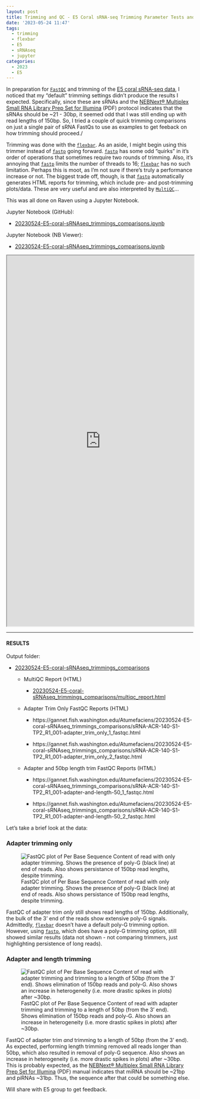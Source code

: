 ```yaml
---
layout: post
title: Trimming and QC - E5 Coral sRNA-seq Trimming Parameter Tests and Comparisons
date: '2023-05-24 11:47'
tags: 
  - trimming
  - flexbar
  - E5
  - sRNAseq
  - jupyter
categories: 
  - 2023
  - E5
---
```

In preparation for [`FastQC`](https://www.bioinformatics.babraham.ac.uk/projects/fastqc/) and trimming of the [E5 coral sRNA-seq data](https://robertslab.github.io/sams-notebook/posts/2023/2023-05-17-Data-Management-E5-Coral-RNA-seq-and-sRNA-seq-Reorganizing-and-Renaming/), I noticed that my "default" trimming settings didn't produce the results I expected. Specifically, since these are sRNAs and the [NEBNext® Multiplex Small RNA Library Prep Set for Illumina](https://www.neb.com/-/media/nebus/files/manuals/manuale7300_e7330_e7560_e7580.pdf?rev=d0964a2e637843b1afcb9f7d666d07b2&hash=5B733FC9B41103A865143C75D0F3FC5D) (PDF) protocol indicates that the sRNAs should be ~21 - 30bp, it seemed odd that I was still ending up with read lengths of 150bp. So, I tried a couple of quick trimming comparisons on just a single pair of sRNA FastQs to use as examples to get feeback on how trimming should proceed./

Trimming was done with the [`flexbar`](https://github.com/seqan/flexbar). As an aside, I might begin using this trimmer instead of [`fastp`](https://github.com/OpenGene/fastp) going forward. [`fastp`](https://github.com/OpenGene/fastp) has some odd "quirks" in it's order of operations that sometimes require two rounds of trimming. Also, it's annoying that [`fastp`](https://github.com/OpenGene/fastp) limits the number of threads to 16; [`flexbar`](https://github.com/seqan/flexbar) has no such limitation. Perhaps this is moot, as I'm not sure if there's truly a performance increase or not. The biggest trade off, though, is that [`fastp`](https://github.com/OpenGene/fastp) automatically generates HTML reports for trimming, which include pre- and post-trimming plots/data. These are very useful and are also interpreted by [`MultiQC`](https://multiqc.info/)...

This was all done on Raven using a Jupyter Notebook.

Jupyter Notebook (GitHub):

- [20230524-E5-coral-sRNAseq_trimmings_comparisons.ipynb](https://github.com/RobertsLab/code/blob/master/notebooks/sam/20230524-E5-coral-sRNAseq_trimmings_comparisons.ipynb)

Jupyter Notebook (NB Viewer):

- [20230524-E5-coral-sRNAseq_trimmings_comparisons.ipynb](https://nbviewer.org/github/RobertsLab/code/blob/master/notebooks/sam/20230524-E5-coral-sRNAseq_trimmings_comparisons.ipynb)

<iframe src="https://nbviewer.org/github/RobertsLab/code/blob/master/notebooks/sam/20230524-E5-coral-sRNAseq_trimmings_comparisons.ipynb" width="100%" height="1000" scrolling="yes"></iframe>


---

#### RESULTS

Output folder:

- [20230524-E5-coral-sRNAseq_trimmings_comparisons](https://gannet.fish.washington.edu/Atumefaciens/20230524-E5-coral-sRNAseq_trimmings_comparisons)

  - MultiQC Report (HTML)

    - [20230524-E5-coral-sRNAseq_trimmings_comparisons/multiqc_report.html](https://gannet.fish.washington.edu/Atumefaciens/20230524-E5-coral-sRNAseq_trimmings_comparisons/multiqc_report.html)

  - Adapter Trim Only FastQC Reports (HTML)

    - https://gannet.fish.washington.edu/Atumefaciens/20230524-E5-coral-sRNAseq_trimmings_comparisons/sRNA-ACR-140-S1-TP2_R1_001-adapter_trim_only_1_fastqc.html

    - https://gannet.fish.washington.edu/Atumefaciens/20230524-E5-coral-sRNAseq_trimmings_comparisons/sRNA-ACR-140-S1-TP2_R1_001-adapter_trim_only_2_fastqc.html

  - Adapter and 50bp length trim FastQC Reports (HTML)

    - https://gannet.fish.washington.edu/Atumefaciens/20230524-E5-coral-sRNAseq_trimmings_comparisons/sRNA-ACR-140-S1-TP2_R1_001-adapter-and-length-50_1_fastqc.html

    - https://gannet.fish.washington.edu/Atumefaciens/20230524-E5-coral-sRNAseq_trimmings_comparisons/sRNA-ACR-140-S1-TP2_R1_001-adapter-and-length-50_2_fastqc.html

Let's take a brief look at the data:



### Adapter trimming only

![FastQC plot of Per Base Sequence Content of read with only adapter trimming. Shows the presence of poly-G (black line) at end of reads. Also shows persistance of 150bp read lengths, despite trimming.](https://github.com/RobertsLab/sams-notebook/blob/master/images/screencaps/20230524-E5-coral-sRNAseq_trimmings_comparisons-adapter_trim_only-fastqc_screenshot.png.png?raw=true)

FastQC of adapter trim _only_ still shows read lengths of 150bp. Additionally, the bulk of the 3' end of the reads show extensive poly-G signals. Admittedly, [`flexbar`](https://github.com/seqan/flexbar) doesn't have a default poly-G trimming option. However, using [`fastp`](https://github.com/OpenGene/fastp), which does have a poly-G trimming option, still showed similar results (data not shown - not comparing trimmers, just highlighting persistence of long reads).


### Adapter and length trimming

![FastQC plot of Per Base Sequence Content of read with adapter trimming and trimming to a length of 50bp (from the 3' end). Shows elimination of 150bp reads and poly-G. Also shows an increase in heterogeneity (i.e. more drastic spikes in plots) after ~30bp.](https://github.com/RobertsLab/sams-notebook/blob/master/images/screencaps/20230524-E5-coral-sRNAseq_trimmings_comparisons-adapter_and_length_50-fastqc_screenshot.png?raw=true)

FastQC of adapter trim _and_ trimming to a length of 50bp (from the 3' end). As expected, performing length trimming removed all reads longer than 50bp, which also resulted in removal of poly-G sequence. Also shows an increase in heterogeneity (i.e. more drastic spikes in plots) after ~30bp. This is probably expected, as the [NEBNext® Multiplex Small RNA Library Prep Set for Illumina](https://www.neb.com/-/media/nebus/files/manuals/manuale7300_e7330_e7560_e7580.pdf?rev=d0964a2e637843b1afcb9f7d666d07b2&hash=5B733FC9B41103A865143C75D0F3FC5D) (PDF) manual indicates that miRNA should be ~21bp and piRNAs ~31bp. Thus, the sequence after that could be something else.



Will share with E5 group to get feedback.